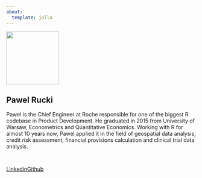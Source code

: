 ```yaml
---
about:
  template: jolla
---
```


![](assets/images/pr.jpg){width=10em class="rounded-circle"}

## Pawel Rucki

Pawel is the Chief Engineer at Roche responsible for one of the biggest R codebase in Product Development. He graduated in 2015 from University of Warsaw, Econometrics and Quantitative Economics. Working with R for almost 10 years now, Pawel applied it in the field of geospatial data analysis, credit risk assessment, financial provisions calculation and clinical trial data analysis.

```{=html}
<hr class="about-sep" style="display: inline-flex;">
<br>
<div class="about-links" style="display: inline-flex;">
  <a href="https://www.linkedin.com/in/pawel-rucki/" class="about-link">
    <i class="bi bi-linkedin"></i>
     <span class="about-link-text">Linkedin</span>
  </a>
  <a href="https://github.com/pawelru/" class="about-link">
    <i class="bi bi-github"></i>
     <span class="about-link-text">Github</span>
  </a>
</div>
```
